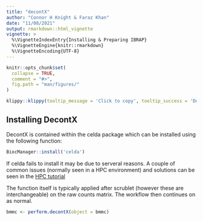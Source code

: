 ```yaml
---
title: "decontX"
author: "Connor H Knight & Faraz Khan"
date: "11/08/2021"
output: rmarkdown::html_vignette
vignette: >
  %\VignetteIndexEntry{Installing & Preparing IBRAP}
  %\VignetteEngine{knitr::rmarkdown}
  %\VignetteEncoding{UTF-8}
---
```


```r
knitr::opts_chunk$set(
  collapse = TRUE,
  comment = "#>",
  fig.path = "man/figures/"
)
```

```r
klippy::klippy(tooltip_message = 'Click to copy', tooltip_success = 'Done', position = c('bottom', 'right'))
```

## Installing DecontX

DecontX is contained within the celda package which can be installed using the following function:

```r

BiocManager::install('celda')

```

If celda fails to install it may be due to serveral reasons. A couple of common issues (normally seen in a HPC environment) and solutions can be seen in the [HPC tutorial](https://connorhknight.github.io/IBRAP/articles/HPC_issues.html)

The function itself is typically applied after scrublet (however these are interchangeable) on the raw counts matrix. The workflow then continues on as normal. 

```r

bmmc <- perform.decontX(object = bmmc)

```